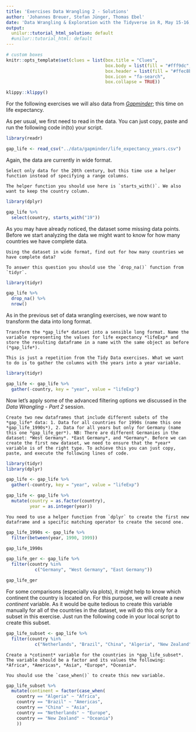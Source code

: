 ```yaml
---
title: 'Exercises Data Wrangling 2 - Solutions'
author: 'Johannes Breuer, Stefan Jünger, Thomas Ebel'
date: 'Data Wrangling & Exploration with the Tidyverse in R, May 15-16, 2019'
output:
  unilur::tutorial_html_solution: default
  #unilur::tutorial_html: default
---
```


```r
# custom boxes
knitr::opts_template$set(clues = list(box.title = "Clues",
                                      box.body = list(fill = "#fff9dc", colour = "black"),
                                      box.header = list(fill = "#ffec8b", colour = "black"),
                                      box.icon = "fa-search",
                                      box.collapse = TRUE))

```

```r
klippy::klippy()
```

For the following exercises we will also data from [*Gapminder*](https://www.gapminder.org/); this time on life expectancy.

As per usual, we first need to read in the data. You can just copy, paste and run the following code in(to) your script.

```r
library(readr)

gap_life <- read_csv("../data/gapminder/life_expectancy_years.csv")
```

Again, the data are currently in wide format.

```block
Select only data for the 20th century, but this time use a helper function instead of specifying a range columns.
```

```block
The helper function you should use here is `starts_with()`. We also want to keep the country column.
```

```r
library(dplyr)

gap_life %>% 
  select(country, starts_with("19"))
```

As you may have already noticed, the dataset some missing data points. Before we start analyzing the data we might want to know for how many countries we have complete data.

```block
Using the dataset in wide format, find out for how many countries we have complete data?
```

```block
To answer this question you should use the `drop_na()` function from `tidyr`.
```

```r
library(tidyr)

gap_life %>% 
  drop_na() %>% 
  nrow()
```

As in the previous set of data wrangling exercises, we now want to transform the data into long format.

```block
Transform the *gap_life* dataset into a sensible long format. Name the variable representing the values for life expectancy *lifeExp* and store the resulting dataframe in a name with the same object as before (*gap_life*).
```

```block
This is just a repetition from the Tidy Data exercises. What we want to do is to gather the columns with the years into a year variable.
```

```r
library(tidyr)

gap_life <- gap_life %>% 
  gather(-country, key = "year", value = "lifeExp")
```

Now let's apply some of the advanced filtering options we discussed in the *Data Wrangling - Part 2* session.

```block
Create two new dataframes that include different subets of the *gap_life* data: 1. Data for all countries for 1990s (name this one *gap_life_1990s*), 2. Data for all years but only for Germany (name this one *gap_life_ger*). NB: There are different Germanies in the dataset: *West Germany*. *East Germany*, and *Germany*. Before we can create the first new dataset, we need to ensure that the *year* variable is of the right type. To achieve this you can just copy, paste, and execute the following lines of code.
```

```r
library(tidyr)
library(dplyr)

gap_life <- gap_life %>% 
  gather(-country, key = "year", value = "lifeExp")
```


```r
gap_life <- gap_life %>% 
  mutate(country = as.factor(country),
         year = as.integer(year))
```


```block
You need to use a helper function from `dplyr` to create the first new dataframe and a specific matching operator to create the second one. 
```

```r
gap_life_1990s <- gap_life %>% 
  filter(between(year, 1990, 1999))

gap_life_1990s

gap_life_ger <- gap_life %>% 
  filter(country %in% 
           c("Germany", "West Germany", "East Germany"))

gap_life_ger
```

For some comparisons (especially via plots), it might help to know which continent the country is located on. For this purpose, we will create a new *continent* variable. As it would be quite tedious to create this variable manually for all of the countries in the dataset, we will do this only for a subset in this exercise. Just run the following code in your local script to create this subset.

```r
gap_life_subset <- gap_life %>% 
  filter(country %in% 
           c("Netherlands", "Brazil", "China", "Algeria", "New Zealand"))
```

```block
Create a *cotinent* variable for the countries in *gap_life_subset*. The variable should be a factor and its values the following: *Africa*, *Americas*, *Asia*, *Europe*, *Oceania*.
```

```block
You should use the `case_when()` to create this new variable.
```

```r
gap_life_subset %>% 
  mutate(continent = factor(case_when(
    country == "Algeria" ~ "Africa",
    country == "Brazil" ~ "Americas",
    country == "China" ~ "Asia",
    country == "Netherlands" ~ "Europe",
    country == "New Zealand" ~ "Oceania")
    ))
```